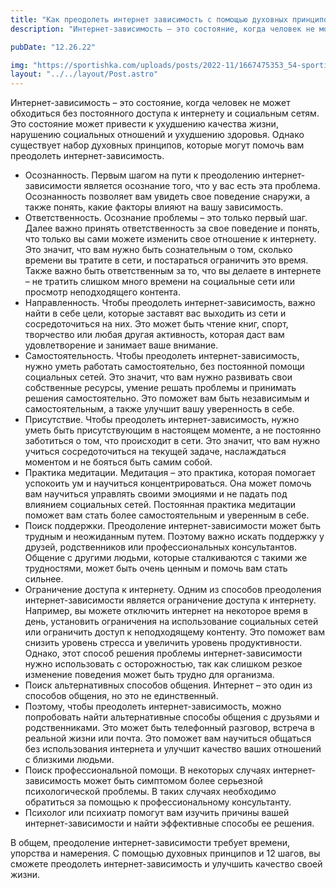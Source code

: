```yaml
---
title: "Как преодолеть интернет зависимость с помощью духовных принципов?"
description: "Интернет-зависимость – это состояние, когда человек не может обходиться без постоянного доступа к интернету и социальным сетям. Это состояние может привести к ухудшению качества жизни, нарушению социальных отношений и ухудшению здоровья. Однако существует набор духовных принципов, которые могут помочь вам преодолеть интернет-зависимость."

pubDate: "12.26.22"

img: "https://sportishka.com/uploads/posts/2022-11/1667475353_54-sportishka-com-p-podnozhya-gori-pinterest-61.jpg"
layout: "../../layout/Post.astro"
---
```


Интернет-зависимость – это состояние, когда человек не может обходиться без постоянного доступа к интернету и социальным сетям. Это состояние может привести к ухудшению качества жизни, нарушению социальных отношений и ухудшению здоровья. Однако существует набор духовных принципов, которые могут помочь вам преодолеть интернет-зависимость.

- Осознанность. Первым шагом на пути к преодолению интернет-зависимости является осознание того, что у вас есть эта проблема. Осознанность позволяет вам увидеть свое поведение снаружи, а также понять, какие факторы влияют на вашу зависимость.
- Ответственность. Осознание проблемы – это только первый шаг. Далее важно принять ответственность за свое поведение и понять, что только вы сами можете изменить свое отношение к интернету. Это значит, что вам нужно быть сознательным о том, сколько времени вы тратите в сети, и постараться ограничить это время. Также важно быть ответственным за то, что вы делаете в интернете – не тратить слишком много времени на социальные сети или просмотр неподходящего контента.
- Направленность. Чтобы преодолеть интернет-зависимость, важно найти в себе цели, которые заставят вас выходить из сети и сосредоточиться на них. Это может быть чтение книг, спорт, творчество или любая другая активность, которая даст вам удовлетворение и занимает ваше внимание.
- Самостоятельность. Чтобы преодолеть интернет-зависимость, нужно уметь работать самостоятельно, без постоянной помощи социальных сетей. Это значит, что вам нужно развивать свои собственные ресурсы, умение решать проблемы и принимать решения самостоятельно. Это поможет вам быть независимым и самостоятельным, а также улучшит вашу уверенность в себе.
- Присутствие. Чтобы преодолеть интернет-зависимость, нужно уметь быть присутствующим в настоящем моменте, а не постоянно заботиться о том, что происходит в сети. Это значит, что вам нужно учиться сосредоточиться на текущей задаче, наслаждаться моментом и не бояться быть самим собой.
- Практика медитации. Медитация – это практика, которая помогает успокоить ум и научиться концентрироваться. Она может помочь вам научиться управлять своими эмоциями и не падать под влиянием социальных сетей. Постоянная практика медитации поможет вам стать более самостоятельным и уверенным в себе.
- Поиск поддержки. Преодоление интернет-зависимости может быть трудным и неожиданным путем. Поэтому важно искать поддержку у друзей, родственников или профессиональных консультантов. Общение с другими людьми, которые сталкиваются с такими же трудностями, может быть очень ценным и помочь вам стать сильнее.
- Ограничение доступа к интернету. Одним из способов преодоления интернет-зависимости является ограничение доступа к интернету. Например, вы можете отключить интернет на некоторое время в день, установить ограничения на использование социальных сетей или ограничить доступ к неподходящему контенту. Это поможет вам снизить уровень стресса и увеличить уровень продуктивности. Однако, этот способ решения проблемы интернет-зависимости нужно использовать с осторожностью, так как слишком резкое изменение поведения может быть трудно для организма.
- Поиск альтернативных способов общения. Интернет – это один из способов общения, но это не единственный.
- Поэтому, чтобы преодолеть интернет-зависимость, можно попробовать найти альтернативные способы общения с друзьями и родственниками. Это может быть телефонный разговор, встреча в реальной жизни или почта. Это поможет вам научиться общаться без использования интернета и улучшит качество ваших отношений с близкими людьми.
- Поиск профессиональной помощи. В некоторых случаях интернет-зависимость может быть симптомом более серьезной психологической проблемы. В таких случаях необходимо обратиться за помощью к профессиональному консультанту.
- Психолог или психиатр помогут вам изучить причины вашей интернет-зависимости и найти эффективные способы ее решения.

В общем, преодоление интернет-зависимости требует времени, упорства и намерения. С помощью духовных принципов и 12 шагов, вы сможете преодолеть интернет-зависимость и улучшить качество своей жизни.
